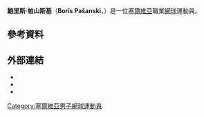 {{Infobox 网球
|姓名=Boris Pašanski
|照片=Boris Pašanski.JPG
|国籍={{SRB}}
|生年=1982年
|生日={{birth_date_and_age|1982|11|3|mf=y}}
|出生地=[[南斯拉夫|南斯拉夫]]貝爾格勒
|居住地=马耳他
|身高=180
|体重=74
|持拍手=右
|反拍=雙手
|转职业年=2001年
|球拍=
|球衣=
|球鞋=
|单打最高排名=55（2006年2月27日）
|双打最高排名=190（2009年8月17日）
|现单打排名=
|现双打排名=
|单打冠军头衔=0
|双打冠军头衔=0
|奖金=757,093[[美元|美元]]
|澳网最好成绩=第二輪（2006）
|法网最好成绩=第一輪（2004、2007、2008）
|温网最好成绩=第一輪（2006、2008）
|美网最好成绩=第一輪（2006）
|大满贯个数=
|奥运会最好成绩=
}}

'''鮑里斯·帕山斯基'''（'''Boris Pašanski'''，{{bd|1982年|11月3日}}）是一位[[塞爾維亞|塞爾維亞]]職業[[網球|網球]]運動員。

== 參考資料 ==
{{reflist|2}}

== 外部連結 ==
* {{ATP|id=P642}}
* {{ITF Profile|id=10022416}}
* {{DavisCupplayerlink|id=10022416}}

{{DEFAULTSORT:Pašanski, Boris}}

[[Category:塞爾維亞男子網球運動員|Category:塞爾維亞男子網球運動員]]